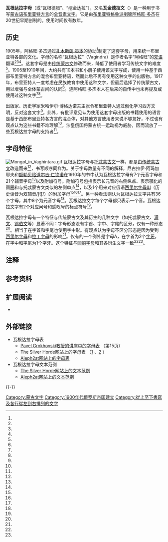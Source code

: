 {{Infobox WS
|type=[[全音素文字|全音素文字]]
|name=瓦金德拉蒙古文
 |fam1=[[原始迦南字母|原始迦南字母]]
 |fam2=[[腓尼基字母|腓尼基字母]]
 |fam3=[[亚兰字母|亚兰字母]]
 |fam4=[[叙利亚文|叙利亚文]]
 |fam5=[[粟特文|粟特文]]
 |fam6=[[回鹘文字母|回鹘文字母]]
 |fam7=[[胡都木蒙古文|胡都木蒙古文]]
 |sisters=[[托忒蒙古文|托忒文]]、[[满文|新满文]]
 |languages=西伯利亚布里亚特[[蒙古语|蒙古语]]（俄罗斯[[布里亚特语|布里亚特语]]），今已无人使用。
|unicode=无
|iso15924=
}}
{{Contains Mongolian text}}

'''瓦根达拉字母'''（或“瓦根德腊”、“挖金达拉”），又名'''瓦金德拉文'''（{{mong|m=ᠸᠠᠭᠢᠨᠳᠠᠷ᠎ᠠ ᠶᠢᠨ<br>ᠦᠰᠦᠭ|ZM=Vagindar_a-yin üsüg|k=Вагиндрагийн үсэг}}）是一种用于书写[[蒙古语|蒙古语]][[布里亚特方言|布里亚特方言]]的[[全音素文字|全音素文字]]。它是由[[布里亚特人|布里亚特]][[格魯派|格魯派]][[喇嘛|喇嘛]][[阿格旺多傑|阿格旺·多杰]]在20世纪早期创制的。使用时间仅有数年。

== 历史 ==
1905年，{{link-ru|豁里布里亚特|Хори-буряты|豁里布里亚特人}}阿格旺·多杰通过[[扎木斯朗·策本|扎木斯朗·策本]]的协助<ref name="Chuluunbaatar"/>{{rp|55}}制定了这套字母，用来统一布里亚特各部的文化。字母的名称“瓦根达拉”（Vagindra）是作者名字“阿格旺”的[[梵语|梵语]]翻译<ref name="Dugarova-Montgomery"/>{{rp|79}}<ref name="Sanders"/><ref name="Kapaj"/>。这套字母是由[[传统蒙古文|传统蒙古文]]修改而来，降低了使用者学习传统文字的难度<ref name="Dugarova-Montgomery"/>{{rp|85}}。1905至1910年间，大约共有10本书和小册子使用该文字写成，使用一种基于西部布里亚特方言的混合布里亚特语，然而此后不再有使用这种文字的出版物。1917年，布里亚特人一度考虑在民族教育中使用这种文字，但最后选择了传统蒙古文，用以增强与全体蒙古间的认同<ref name="Dugarova-Montgomery"/>{{rp|86}}。连阿格旺·多杰本人在后来的自传中也未再提及或使用过这种文字<ref name="Dugarova-Montgomery"/>{{rp|88}}<ref name="Chuluunbaatar"/>{{rp|57}}。

出版家、历史学家米哈伊尔·博格达诺夫主张令布里亚特人通过俄化学习西方文明，反对这套文字<ref name="Dugarova-Montgomery"/>{{rp|88}}。此外，有批评意见认为使用这套字母出版的书籍使用的语言是基于西部布里亚特各方言的混合体，对其他方言使用者来说不够友好{{r|Yondon2016|page=41}}，不过也有观点认为这些书籍不难理解<ref name="Dugarova-Montgomery"/>{{rp|88}}。沙皇俄国将蒙古统一运动视为威胁，因而流放了一些瓦根达拉字母的支持者<ref name="Dugarova-Montgomery"/>{{rp|79,88}}。

== 字母特征 ==
[[File:Mongol_in_Vaghintara.gif|thumb]]
瓦根达拉字母与[[托忒蒙古文|托忒蒙古文]]一样，都是由[[传统蒙古文|传统蒙古文]]改造而来<ref name="Shinzhlėkh"/>{{rp|61}}，书写顺序同样为{{TextDir|tb-lr|full}}。关于字母数量有不同的解释，尼古拉伊·阿玛加耶夫和[[额勒贝格道尔吉·仁钦诺|额勒贝格道尔吉·仁钦诺]]在1910年的书中认为瓦根达拉字母有7个元音字母和21个辅音字母<ref name="Dugarova-Montgomery"/>{{rp|85}}以及附加符号{{NoteTag|{{lang-mn|үсгийн нэмэлт тэмдэг<ref name="Kapaj"/>}}}}。附加符号包括表示长元音的右侧纵点{{NoteTag|{{lang-mn|эгшгийн уртын тэмдэг<ref name="Kapaj"/>}}}}、表示[[顎化|顎化]]的圆圈和与托忒蒙古文类似的左侧单点<ref name="Chuluunbaatar"/>{{rp|56}}，以及1个用来对应俄语[[西里尔字母|西里尔字母]][[Щ|Щ]]（历史读音为双辅音/ʃt͡ʃ/）的附加字母<ref name="Sanders"/><ref name="Kapaj"/><ref name="Aleph2at"/>。另一种看法则认为瓦根达拉文字共有36个字母，其中8个为元音字母<ref name="Shinzhlėkh"/>{{rp|61}}。瓦根达拉文字每个字母都只表示一个音{{r|Yondon2016|page=43}}。瓦根达拉文字有2个对应问号和感叹号的标点符号<ref name="Grokhovski"/>{{rp|15}}。

瓦根达拉字母有一个特征与传统蒙古文及其衍生的几种文字（如托忒蒙古文、[[满文|满文]]、[[锡伯文|锡伯文]]等）显著不同：字母形态没有字首、字中、字尾的区分，仅有一种形态<ref name="Shinzhlėkh"/>{{rp|61}}。相当于在字首和字尾也使用字中形。有观点认为字母不区分形态是因为受到[[西里尔字母|西里尔字母]]和[[拉丁字母|拉丁字母]]的影响<ref name="Čojmaa"/>。仅有的一个例外是字母A，在字首为2个[[字牙|字牙]]，在字中和字尾为1个字牙。这个特征与[[回鹘字母|回鹘字母]]和其各衍生文字一致<ref name="Dugarova-Montgomery"/>{{rp|85}}<ref name="Chuluunbaatar"/>{{rp|56}}。

== 注释 ==
{{ReflistH}}
{{NoteFoot}}
{{ReflistF}}

== 参考资料 ==
{{reflist|2|refs=
<ref name="Chuluunbaatar">{{Cite book|title=Einführung in die mongolischen Schriften|language=de|author=Otgonbayar Chuluunbaatar|isbn=9783875485004|publisher=Buske Verlag|date=2008-12|url=https://www.researchgate.net/publication/309611575_Einfuhrung_in_die_mongolischen_SchriftenS|access-date=2018-02-07|archive-date=2018-02-08|archive-url=https://web.archive.org/web/20180208004527/https://www.researchgate.net/publication/309611575_Einfuhrung_in_die_mongolischen_SchriftenS|dead-url=no}}</ref>
<ref name="Dugarova-Montgomery">{{Cite book|author1=Yeshen-Khorlo Dugarova-Montgomery|author2=Robert Montgomery（著）|section=The Buriat Alphabet of Agvan Dorzhiev|title=Mongolia in the Twentieth Century: Landlocked Cosmopolitan|author3=Stephen Kotkin|author4=Bruce A. Elleman（编）|publisher=M.E. Sharpe|isbn=9780765605351|date=1999|pages=79-98|language=en}}</ref>
<ref name="Sanders">{{Cite book|author=Allen J. K. Sanders|title=Historical Dictionary of Mongolia|publisher=Scarecrow Press|date=2010-05-20|isbn=9780810874527|series=Historical dictionaries of Asia, Oceania, and the Middle East|volume=74|edition=3|language=en}}</ref>
<ref name="Shinzhlėkh">{{Cite book|author=BNMAU-yn Shinzhlėkh Ukhaany Akademi|title=Information Mongolia: The Comprehensive Reference Source of the People's Republic of Mongolia (Mpr)|publisher=Elsevier Science & Technology Books|date=1990|isbn=9780080361932|language=en}}</ref>
<ref name="Kapaj">{{Cite web|title=Mongol Scripts|author=Luigi Kapaj|publisher=Society for Creative Anachronism|url=http://www.viahistoria.com/SilverHorde/main.html?research/MongolScripts.html|archiveurl=https://web.archive.org/web/20170722014755/http://www.viahistoria.com/SilverHorde/main.html?research%2FMongolScripts.html|archivedate=2017-07-22|deadurl=yes|language=en}}</ref>
<ref name="Aleph2at">{{Cite web|url=http://aleph2at.free.fr/index.php?art=694|archiveurl=https://web.archive.org/web/20141214113857/http://aleph2at.free.fr/index.php?art=694|archivedate=2014-12-14|publisher=Aleph2at|language=fr|title=L'écriture Buryat : L'alphabet}}</ref>
<ref name="Čojmaa">{{Cite newspaper|newspaper=[[蒙古真理报|蒙古真理报]]|author=Šarav Čojmaa|title=Vagindryn üseg|date=1995-06-23|language=mn}}</ref>
<ref name="Grokhovski">{{Cite web|title=Exploring Mongolian Manuscript Collections in Russia and Beyond|author=Pavel Grokhovski|date=2011|archiveurl=https://web.archive.org/web/20180209091308/https://www.manuscript-cultures.uni-hamburg.de/cal-details/images/Exploring_Mongolian_Manuscript_Collections_in_Russia_and_Beyond.pdf|archivedate=2018-02-09|url=https://www.manuscript-cultures.uni-hamburg.de/cal-details/images/Exploring_Mongolian_Manuscript_Collections_in_Russia_and_Beyond.pdf#page=15|publisher=汉堡大学|language=en}}</ref>
<ref name=Yondon2016>{{Cite|date=2016-02-15|title=Japanisch und Mongolisch: sprachvergleichende Untersuchungen|author=Lkhaakhuu Yondon|language=de|url=https://edoc.ub.uni-muenchen.de/20391/7/Yondon_Lkhaakhuu.pdf|publisher=LMU München|accessdate=2018-08-30|archive-date=2018-11-01|archive-url=https://web.archive.org/web/20181101184817/https://edoc.ub.uni-muenchen.de/20391/7/Yondon_Lkhaakhuu.pdf|dead-url=no}}</ref>
}}

== 扩展阅读 ==
{{refbegin}}
*{{Cite book|author1=Ëndonzhamt︠s︡yn Zhanchiv|author2=Gonchigiĭn Gantogtokh (Sharaĭd)|title=Vagindra u̇sgiĭn dursgaluud [Monuments in Vagindra script]|series=Corpus scriptorum|volume=8|publisher=Udam Soël|date=2010|id={{OCLC|773896142}}|language=mn}}
{{refend}}

== 外部链接 ==
* 瓦根达拉字母表
** [https://www.manuscript-cultures.uni-hamburg.de/cal-details/images/Exploring_Mongolian_Manuscript_Collections_in_Russia_and_Beyond.pdf#page=15 Pavel Grokhovski教授的讲座中的字母表] {{Wayback|url=https://www.manuscript-cultures.uni-hamburg.de/cal-details/images/Exploring_Mongolian_Manuscript_Collections_in_Russia_and_Beyond.pdf#page=15 |date=20180209091308 }}（第15页）
** The Silver Horde网站上的字母表 （[http://www.viahistoria.com/SilverHorde/research/images/Scripts/V_Script_1.jpg 1] {{Wayback|url=http://www.viahistoria.com/SilverHorde/research/images/Scripts/V_Script_1.jpg |date=20071016205820 }}、[http://www.viahistoria.com/SilverHorde/research/images/Scripts/V_Script_2.jpg 2] {{Wayback|url=http://www.viahistoria.com/SilverHorde/research/images/Scripts/V_Script_2.jpg |date=20160304074251 }}）
** [http://aleph2at.free.fr/index.php?art=694 Aleph2at网站上的字母表] {{Wayback|url=http://aleph2at.free.fr/index.php?art=694 |date=20120229160755 }}
* 瓦根达拉字母文本范例
** [http://www.viahistoria.com/SilverHorde/research/images/Scripts/V_Script_2.jpg The Silver Horde网站上的文本范例] {{Wayback|url=http://www.viahistoria.com/SilverHorde/research/images/Scripts/V_Script_2.jpg |date=20160304074251 }}
** [http://aleph2at.free.fr/index.php?art=695 Aleph2at网站上的文本范例] {{Wayback|url=http://aleph2at.free.fr/index.php?art=695 |date=20120301064539 }}
{{-}}
{{蒙古文字|state=collapsed}}

[[Category:蒙古文字|Category:蒙古文字]]
[[Category:1900年代俄罗斯帝国建立|Category:1900年代俄罗斯帝国建立]]
[[Category:從上至下書寫及各行從左到右排列的文字|Category:從上至下書寫及各行從左到右排列的文字]]